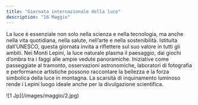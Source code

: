 ```yaml
---
title: "Giornata internazionale della luce"
description: "16 Maggio"
---
```


La luce è essenziale non solo nella scienza e nella tecnologia, ma anche nella vita quotidiana, nella salute, nell’arte e nella sostenibilità. Istituita dall’UNESCO, questa giornata invita a riflettere sul suo valore in tutti gli ambiti. Nei Monti Lepini, la luce naturale plasma il paesaggio, dai giochi d’ombra tra i faggi alle ampie vedute panoramiche. Iniziative come passeggiate al tramonto, osservazioni astronomiche, laboratori di fotografia e performance artistiche possono raccontare la bellezza e la forza simbolica della luce in montagna. La scarsità di inquinamento luminoso rende i Lepini luogo ideale anche per la divulgazione scientifica. 
<Frame>
  ![1 Jp](/images/maggio/2.jpg)
</Frame>

